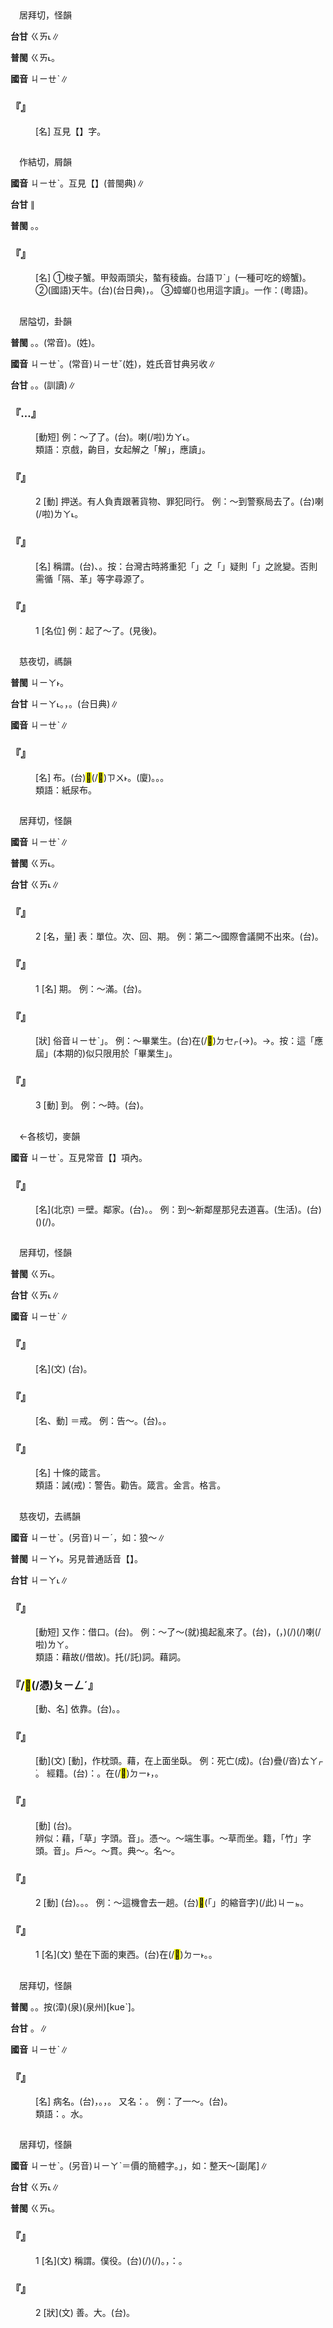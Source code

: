 
=={{ruby|蚧|ㄐㄧㄝˋ}}==

　居拜切，怪韻

'''台甘''' <rt>ㄍㄞ˪</rt>∥

'''普閩''' <rt>ㄍㄞ˪</rt>。

'''國音''' <rt>ㄐㄧㄝˋ</rt>∥

    

==='''『{{ruby|蛤|ㄍㄜˊ}}{{ruby|蚧|ㄐㄧㄝˋ}}』'''===
: [名] 互見【{{ruby|蛤|ㄍㄜˊ}}】字。
    

=={{ruby|<mark>&#xf9059;</mark>|ㄐㄧㄝˋ}}==

　作結切，屑韻

'''國音''' <rt>ㄐㄧㄝˋ</rt>。互見【{{ruby|<mark>&#xf9059;</mark>|ㄐㄧㄝˊ}}】(普閩典)∥

'''台甘''' {{ruby|(文)|ㄐㄧㄚㆵ ͘}}{{ruby|。|ㄑㄧㆷ ͘}}{{ruby|。|ㄗㄨㄚㆷ ͘}}∥

'''普閩''' {{ruby|(文)|ㄐㄧㄚㆵ ͘}}。{{ruby|(白)|ㄑㄧㆷ ͘}}。

    

==='''『{{ruby|<mark>&#xf9059;</mark>|ㄐㄧㄝˋ}}』'''===
: [名] ①梭子蟹。甲殼兩頭尖，螯有稜齒。台語{{ruby|「|ㄑㄧㆷ ͘}}<rt>ㄗˋ</rt>」(一種可吃的螃蟹)。②(國語)天牛。(台){{ruby|疑|ㆣㄧˊ}}{{ruby|為|ㄨㄧˊ}}{{ruby|<mark>&#xffaeb;</mark>|ㄉㄧㆷ}}{{ruby|啄|ㄉㄠˋ}}{{ruby|龜|ㄍㄨ}}(台日典)，{{ruby|牛|ㆣㄨˊ}}{{ruby|犅|ㄍㄤˋ}}{{ruby|輵|ㄨㆮㆷ}}{{ruby|之|ㄐㄧ}}{{ruby|類|ㄌㄨㄧ˫}}。 ③蟑螂({{ruby|蟉|ㄍㄚ}}{{ruby|<mark>&#xf9059;</mark>|ㄗㄨㄚㆷ ͘}}{{ruby|也|ㄧㄚ˪}})也用這字讀{{ruby|「|ㄗㄨㄚㆷ ͘}}」。一作：{{ruby|家|ㄍㄚ}}{{ruby|<mark>&#xf9556;</mark>|ㄗㄨㄚㆷ}}{{ruby|或|ㄧㄚㆷ ͘}}{{ruby|<mark>&#xf9964;</mark>|ㄍㄚ}}{{ruby|<mark>&#xf9dfe;</mark>|ㄗㄨㄚˋ}}(粵語)。
    

=={{ruby|解|ㄐㄧㄝˋ}}==

　居隘切，卦韻

'''普閩''' {{ruby|(文)|ㄍㄞ˪}}。{{ruby|(白)|ㄍㄨㆤ˪}}。(常音){{ruby|(文)|ㄍㄞˋ}}。{{ruby|(白)|ㄍㄨㆤˋ}}{{ruby|。|ㄏㄞ˫}}(姓)。

'''國音''' <rt>ㄐㄧㄝˋ</rt>。(常音)<rt>ㄐㄧㄝˇ</rt>{{ruby|。|ㄒㄧㄝˋ}}(姓)，姓氏音甘典另收∥

'''台甘''' {{ruby|(語)|ㄍㆤ˪}}{{ruby|/|ㄍㄨㆤ˪}}。{{ruby|(文)|ㄍㄞˋ}}。{{ruby|(語)|ㄊㄠˋ}}(訓讀)∥

    

==='''『{{ruby|起|ㄑㄧˇ}}…{{ruby|解|ㄐㄧㄝˋ}}』'''===
: [動短] 例：～了{{ruby|～|ㄐㄧㄝˋ}}了。(台){{ruby|起|ㄎㄧˋ}}{{ruby|程|ㄉㄧㄥˊ}}{{ruby|解|ㄍㆤ˪}}{{ruby|送|ㄙㄤ˪}}{{ruby|出|ㄘㄨㆵ}}{{ruby|去|ㄎㄧ˪}}。{{ruby|押|ㄚㆷ}}{{ruby|送|ㄙㄤ˪}}{{ruby|出|ㄘㄨㆵ}}{{ruby|去|ㄎㄧ˪}}喇(/啦)<rt>ㄌㄚ˪</rt>。
:類語：京戲，齣目，女起解之「解」，應讀{{ruby|「|ㄐㄧㄝˋ}}」。
:
    

==='''『{{ruby|解|ㄐㄧㄝˋ}}』'''===
:2  [動] 押送。有人負責跟著貨物、罪犯同行。 例：～到警察局去了。(台){{ruby|押|ㄚㆷ}}{{ruby|去|ㄎㄧ˪}}{{ruby|警|ㄍㄧㄥˋ}}{{ruby|察|ㄘㄚㆶ}}{{ruby|局|ㄍㄧㆦㆶ ͘}}喇(/啦)<rt>ㄌㄚ˪</rt>。
    

==='''『{{ruby|解|ㄐㄧㄝˋ}}{{ruby|元|ㄩㄢˊ}}』'''===
: [名] 稱謂。(台){{ruby|明|ㆠㄧㄥˊ}}{{ruby|代|ㄉㄞ˫}}、{{ruby|清|ㄑㄧㄥ}}{{ruby|代|ㄉㄞ˫}}{{ruby|稱|ㄑㄧㄥ}}{{ruby|鄉|ㄏㄧㆲ}}{{ruby|試|ㄑㄧ˪}}{{ruby|第|ㄉㆤ˫}}{{ruby|一|ㄧㆵ}}{{ruby|名|ㄇㄧㄚˊ}}{{ruby|丌|ㆤ}}{{ruby|人|ㄌㄤˊ}}{{ruby|叫|ㄍㄧㄜ˪}}{{ruby|做|ㄗㄨㆤ˪}}{{ruby|/|ㄗㄜ˪}}{{ruby|解|ㄍㄞ˪}}{{ruby|元|ㆣㄨㄢˊ}}。按：台灣古時將重犯「{{ruby|解|ㄍㆤㆷ}}{{ruby|去|ㄎㄧ˪}}{{ruby|台|ㄉㄞˊ}}{{ruby|東|ㄉㄤ}}」之「{{ruby|解|ㄍㆤㆷ}}」疑則「{{ruby|解|ㄍㆤ˪}}{{ruby|/|ㄍㄨㆤ˪}}」之訛變。否則需循「隔、革」等字尋源了。
    

==='''『{{ruby|解|ㄐㄧㄝˋ}}』'''===
:1  [名位] 例：起了～了。(見後)。
    

=={{ruby|褯|ㄐㄧㄝˋ}}==

　慈夜切，禡韻

'''普閩''' <rt>ㄐㄧㄚ˫</rt>。

'''台甘''' <rt>ㄐㄧㄚ˪</rt>{{ruby|、|ㄒㄧㆤㆶ ͘}}。{{ruby|(語)|ㄙㆤㆷ ͘}}，{{ruby|瀾|ㄋㄨㄚ˫}}{{ruby|褯|ㄙㆤㆷ ͘}}{{ruby|仔|ㄚ}}。{{ruby|涎|ㄋㄨㄚ˫}}{{ruby|垂|ㄙㆤ˫}}(台日典)∥

'''國音''' <rt>ㄐㄧㄝˋ</rt>∥

    

==='''『{{ruby|褯|ㄐㄧㄝˋ}}{{ruby|子|·ㄗˇ}}』'''===
: [名] {{ruby|尿|ㄋㄧㄠˋ}}布。(台){{ruby|尿|ㄌㄧㄜ˫}}<mark>&#xf96dc;</mark>(/<mark>&#xf8eb9;</mark>)<rt>ㄗㄨ˫</rt>{{ruby|仔|ㄚ}}。(廈){{ruby|尿|ㄌㄧㄜ˫}}{{ruby|燥|ㄙㄜ˪}}。{{ruby|尿|ㄌㄧㄜ˫}}{{ruby|<mark>&#xf96dc;</mark>|ㄗㄨ˫}}。{{ruby|燥|ㄙㄜ˪}}{{ruby|布|ㄅㆦ˪}}。
:類語：紙尿布。
:
    

=={{ruby|屆|ㄐㄧㄝˋ}}==

　居拜切，怪韻

'''國音''' <rt>ㄐㄧㄝˋ</rt>∥

'''普閩''' <rt>ㄍㄞ˪</rt>。

'''台甘''' <rt>ㄍㄞ˪</rt>∥

    

==='''『{{ruby|屆|ㄐㄧㄝˋ}}』'''===
:2  [名，量] 表：單位。次、回、期。 例：第二～國際會議開不出來。(台){{ruby|第|ㄉㆤ˫}}{{ruby|二|ㄌㄧ˫}}{{ruby|屆|ㄍㄞ˪}}{{ruby|國|ㄍㆦㆶ}}{{ruby|際|ㄗㆤ˪}}{{ruby|會|ㄏㄨㆤ˫}}{{ruby|議|ㆣㄧ˫}}{{ruby|開|ㄎㄨㄧ}}{{ruby|<mark>&#xffa45;</mark>|ㆠㆤ˫}}{{ruby|/|ㆠㄨㆤ˫}}{{ruby|出|ㄘㄨㆵ}}{{ruby|來|·ㄌㄞˊ}}。
    

==='''『{{ruby|屆|ㄐㄧㄝˋ}}』'''===
:1  [名] 期。 例：～滿。(台){{ruby|滿|ㆠㄨㄢˋ}}{{ruby|/|ㄇㄨㄚˋ}}{{ruby|期|ㄍㄧˊ}}。
    

==='''『{{ruby|應|ㄧㄥ}}{{ruby|屆|ㄐㄧㄝˋ}}』'''===
: [狀] 俗音{{ruby|「|ㄧㄥˋ}}<rt>ㄐㄧㄝˋ</rt>」。 例：～畢業生。(台){{ruby|照|ㄐㄧㄠ˪}}{{ruby|常|ㄒㄧㆲˊ}}{{ruby|應|ㄧㄥ}}{{ruby|該|ㄍㄞ}}{{ruby|到|ㄍㄠ˪}}{{ruby|期|ㄍㄧˊ}}在(/<mark>&#xf9549;</mark>)<rt>ㄉㆤㆷ</rt>{{ruby|<mark>&#xffa49;</mark>|ㆠㆤㆷ}}{{ruby|/|ㆠㄨㆤㆷ}}{{ruby|卒|ㄘㄨㆵ}}{{ruby|業|ㆣㄧㄚㆴ ͘}}(→{{ruby|畢|ㄅㄧㆵ}}{{ruby|業|ㆣㄧㄚㆴ ͘}}){{ruby|丌|ㆤ}}{{ruby|學|ㄏㄚㆶ ͘}}{{ruby|生|ㄒㄧㄥ}}。→{{ruby|本|ㄅㄨㄣˋ}}{{ruby|期|ㄍㄧˊ}}{{ruby|丌|ㆤ}}{{ruby|畢|ㄅㄧㆵ}}{{ruby|業|ㆣㄧㄚㆴ ͘}}{{ruby|生|ㄒㄧㄥ}}。按：這「應屆」(本期的)似只限用於「畢業生」。
    

==='''『{{ruby|屆|ㄐㄧㄝˋ}}』'''===
:3  [動] 到。 例：～時。(台){{ruby|到|ㄍㄠ˪}}{{ruby|<mark>&#xf8fbe;</mark>|ㄏㄧㆵ}}{{ruby|時|ㄒㄧˊ}}{{ruby|陣|ㄗㄨㄣ˫}}。
    

=={{ruby|隔|ㄐㄧㄝˋ}}==

　←各核切，麥韻

'''國音''' <rt>ㄐㄧㄝˋ</rt>{{ruby|←|ㄍㄜˊ}}。互見常音【{{ruby|隔|ㄍㄜˊ}}】項內。

    

==='''『{{ruby|隔|ㄐㄧㄝˋ}}{{ruby|壁|ㄅㄧˇ}}{{ruby|兒|ㄦ}}』'''===
: [名](北京) ＝{{ruby|隔|ㄍㄜˊ}}壁。鄰家。(台){{ruby|隔|ㄍㆤㆷ}}{{ruby|壁|ㄅㄧㄚㆷ}}。{{ruby|厝|ㄘㄨ˪}}{{ruby|邊|ㄅㆪ}}。 例：到～新鄰屋那兒去道喜。(生活)。(台){{ruby|去|ㄎㄧ˪}}{{ruby|隔|ㄍㆤㆷ}}{{ruby|壁|ㄅㄧㄚㆷ}}{{ruby|新|ㄒㄧㄣ}}{{ruby|搬|ㄅㄨㆩ}}{{ruby|來|·ㄌㄞˊ}}{{ruby|丌|ㆤ}}{{ruby|人|ㄌㄤˊ}}({{ruby|厝|ㄘㄨ˪}}{{ruby|邊|ㄅㆪ}}){{ruby|去|ㄎㄧ˪}}{{ruby|共|ㄍㄚ˫}}(/{{ruby|加|ㄍㄚ}}){{ruby|恭|ㄍㄧㆲ}}{{ruby|喜|ㄏㄧˋ}}。
    

=={{ruby|誡|ㄐㄧㄝˋ}}==

　居拜切，怪韻

'''普閩''' <rt>ㄍㄞ˪</rt>。

'''台甘''' <rt>ㄍㄞ˪</rt>∥

'''國音''' <rt>ㄐㄧㄝˋ</rt>∥

    

==='''『{{ruby|規|ㄍㄨㄟ}}{{ruby|誡|ㄐㄧㄝˋ}}』'''===
: [名](文) (台){{ruby|禁|ㄍㄧㆬ˪}}{{ruby|令|ㄌㄧㄥ˫}}。
    

==='''『{{ruby|誡|ㄐㄧㄝˋ}}』'''===
: [名、動] ＝戒。 例：告～。(台){{ruby|警|ㄍㄧㄥˋ}}{{ruby|告|ㄍㄜ˪}}。{{ruby|勸|ㄎㄨㄢ˪}}{{ruby|/|ㄎㆭ˪}}{{ruby|告|ㄍㄜ˪}}。
    

==='''『{{ruby|十|ㄕˊ}}{{ruby|誡|ㄐㄧㄝˋ}}』'''===
: [名] 十條的箴言。
:類語：誡(戒)：警告。勸告。箴言。金言。格言。
:
    

=={{ruby|藉|ㄐㄧㄝˋ}}==

　慈夜切，去禡韻

'''國音''' <rt>ㄐㄧㄝˋ</rt>。(另音)<rt>ㄐㄧˊ</rt>，如：狼～∥

'''普閩''' <rt>ㄐㄧㄚ˫</rt>。另見普通話音【{{ruby|藉|ㄐㄧˊ}}】。

'''台甘''' <rt>ㄐㄧㄚ˪</rt>{{ruby|。|ㄐㄧㆤㆶ ͘}}∥

    

==='''『{{ruby|藉|ㄐㄧㄝˋ}}{{ruby|口|ㄎㄡˇ}}』'''===
: [動短] 又作：借口。(台){{ruby|藉|ㄐㄧㄚ˪}}{{ruby|口|ㄎㄠˋ}}。 例：～了～(就)搗起亂來了。(台){{ruby|藉|ㄐㄧㄚ˪}}{{ruby|口|ㄎㄠˋ}}，({{ruby|造|ㄗㄜ˫}}{{ruby|理|ㄌㄧˋ}}{{ruby|由|ㄧㄨˊ}}，{{ruby|起|ㄎㄧˋ}}{{ruby|空|ㄎㄤ}}){{ruby|著|ㄉㄧㄜㆷ}}(/{{ruby|都|ㄉㄜ˫}}){{ruby|吵|ㄘㄚˋ}}(/{{ruby|謅|ㄘㄠˋ}}){{ruby|鬧|ㄋㄠ˫}}{{ruby|起|·ㄎㄧˋ}}{{ruby|來|·ㄌㄞˊ}}喇(/啦)<rt>ㄌㄚ</rt>。
:類語：藉故(/借故)。托(/託)詞。藉詞。
:
    

==='''『{{ruby|憑|ㄆㄧㄥˊ}}{{ruby|藉|ㄐㄧㄝˋ}}/<mark>&#xffade;</mark>(/憑)<rt>ㄆㄧㄥˊ</rt>{{ruby|借|ㄐㄧㄝˋ}}』'''===
: [動、名] 依靠。(台){{ruby|憑|ㄅㄧㄣˊ}}{{ruby|藉|ㄐㄧㄚ˪}}。{{ruby|倚|ㄨㄚˋ}}{{ruby|靠|ㄎㄜ˪}}。
    

==='''『{{ruby|枕|ㄓㄣˋ}}{{ruby|藉|ㄐㄧㄝˋ}}』'''===
: [動](文) {{ruby|枕|ㄓㄣˋ}}[動]，作枕頭。藉，在上面坐臥。 例：死亡{{ruby|枕|ㄓㄣˋ}}{{ruby|藉|ㄐㄧㄝˋ}}(成)。(台){{ruby|死|ㄒㄧˋ}}{{ruby|人|ㄌㄤˊ}}{{ruby|相|ㄒㄧㄜ}}{{ruby|/|ㄙㆩ}}{{ruby|壓|ㄉㆤㆷ}}{{ruby|相|ㄒㄧㄜ}}{{ruby|/|ㄙㆩ}}疊(/沓)<rt>ㄊㄚㆷ ͘</rt>。 {{ruby|枕|ㄓㄣˋ}}{{ruby|藉|ㄐㄧㄝˋ}}經籍。(台){{ruby|比|ㄅㄧˋ}}{{ruby|喻|ㆡㄨ˫}}{{ruby|/|ㄌㄨ˫}}：{{ruby|合|ㄍㄚㆴ}}{{ruby|書|ㄙㄨ}}{{ruby|籍|ㄐㄧㆤㆶ ͘}}{{ruby|生|ㄒㄧㄥ}}{{ruby|活|ㄨㄚㆷ ͘}}。在(/<mark>&#xf9853;</mark>)<rt>ㄉㄧ˫</rt>{{ruby|冊|ㄘㆤㆷ}}{{ruby|堆|ㄉㄨㄧ}}{{ruby|中|ㄉㄧㆲ}}{{ruby|坐|ㄗㄜ˫}}{{ruby|/|ㄗㆤ˫}}{{ruby|臥|ㆣㄜ˫}}{{ruby|/|ㄫㆦ˫}}，{{ruby|讀|ㄊㄚㆶ ͘}}{{ruby|冊|ㄘㆤㆷ}}。
    

==='''『{{ruby|慰|ㄨㄟˋ}}{{ruby|藉|ㄐㄧㄝˋ}}』'''===
: [動] (台){{ruby|安|ㄢ}}{{ruby|慰|ㄨㄧ˪}}。
:辨似：藉，「草」字頭。音{{ruby|「|ㄐㄧㄝˋ}}」。憑～。～端生事。～草而坐。籍，「竹」字頭。音{{ruby|「|ㄐㄧˊ}}」。戶～。～貫。典～。名～。
:
    

==='''『{{ruby|藉|ㄐㄧㄝˋ}}』'''===
:2  [動] (台){{ruby|趁|ㄊㄢ˪}}。{{ruby|順|ㄙㄨㄣ˫}}。{{ruby|利|ㄌㄧ˫}}{{ruby|用|ㄧㆲ˫}}。 例：～這機會去一趟。(台){{ruby|借|ㄐㄧㄚ˪}}{{ruby|/|ㄐㄧㄜㆷ}}<mark>&#xffb50;</mark>(「{{ruby|此|ㄐㄧˋ}}{{ruby|一|ㄐㄧㆵ ͘}}」的縮音字)(/此)<rt>ㄐㄧㆵ</rt>{{ruby|個|ㆤˊ}}{{ruby|機|ㄍㄧ}}{{ruby|會|ㄏㄨㆤ˫}}{{ruby|去|ㄎㄧ˪}}{{ruby|行|ㄍㄧㆩˊ}}{{ruby|一|ㄐㄧㆵ ͘}}{{ruby|畷|·ㄗㄨㄚ˪}}{{ruby|←|ㄗㄨㄚ˫}}。
    

==='''『{{ruby|藉|ㄐㄧㄝˋ}}』'''===
:1  [名](文) 墊在下面的東西。(台){{ruby|<mark>&#xf96dc;</mark>|ㄗㄨ˫}}在(/<mark>&#xf9853;</mark>)<rt>ㄉㄧ˫</rt>{{ruby|下|ㆤ˫}}{{ruby|/|ㄍㆤ˫}}{{ruby|面|ㆠㄧㄣ˫}}{{ruby|丌|ㆤ}}{{ruby|物|ㄇㄧㆷ ͘}}{{ruby|/|ㄇㆭㆷ ͘}}。{{ruby|墊|ㄉㄧㆰ˫}}。
    

=={{ruby|疥|ㄐㄧㄝˋ}}==

　居拜切，怪韻

'''普閩''' {{ruby|(文)|ㄍㄞ˪}}。{{ruby|(白)|ㄍㄨㆤ˪}}。按{{ruby|：|ㄍㆤ˪}}(漳){{ruby|。|ㄍㆨㆤ˪}}(泉){{ruby|。|ㄍㄨㆤˋ}}(泉州)[kueˋ]。

'''台甘''' {{ruby|(文)|ㄍㄞ˪}}。{{ruby|(語)|ㄍㄨㆤ˪}}∥

'''國音''' <rt>ㄐㄧㄝˋ</rt>∥

    

==='''『{{ruby|疥|ㄐㄧㄝˋ}}』'''===
: [名] 病名。(台){{ruby|因|ㄧㄣ}}{{ruby|疥|ㄍㆤ˪}}{{ruby|蟲|ㄊㄤˊ}}{{ruby|丌|ㆤ}}{{ruby|寄|ㄍㄧㄚ˪}}{{ruby|生|ㄒㄧㄥ}}{{ruby|引|ㄧㄣˋ}}{{ruby|起|ㄎㄧˋ}}{{ruby|丌|ㆤ}}{{ruby|一|ㄐㄧㆵ ͘}}{{ruby|種|ㄐㄧㆲˋ}}{{ruby|會|ㄨㆤ˫}}{{ruby|/|ㆤ˫}}{{ruby|傳|ㄊㄨㄢˊ}}{{ruby|染|ㄌㄧㆰˋ}}{{ruby|丌|ㆤ}}{{ruby|皮|ㄆㄨㆤˊ}}{{ruby|/|ㄆㆤˊ}}{{ruby|膚|ㄏㄨ}}{{ruby|病|ㄅㆪ˫}}{{ruby|/|ㄅㆥ˫}}，{{ruby|會|ㄨㆤ˫}}{{ruby|/|ㆤ˫}}{{ruby|起|ㄎㄧˋ}}{{ruby|水|ㄗㄨㄧˋ}}{{ruby|泡|ㄆㄚ˫}}。{{ruby|會|ㄨㆤ˫}}{{ruby|/|ㆤ˫}}{{ruby|癢|ㄐㄧㆧ˫}}{{ruby|/|ㄐㄧㆫ˫}}，{{ruby|赤|ㄑㄧㄚㆷ}}{{ruby|瘍|ㄧㄚㆷ ͘}}。 又名：{{ruby|疥|ㄐㄧㄝˋ}}{{ruby|瘡|ㄔㄨㄤ}}。 例：{{ruby|長|ㄓㄤˇ}}了一{{ruby|手|ㄕㄡˇ}}～。(台){{ruby|歸|ㄍㄨㄧ}}{{ruby|枝|ㄍㄧ}}{{ruby|手|ㄑㄧㄨˋ}}{{ruby|攏|ㄌㆲˋ}}{{ruby|生|ㄙㆥ}}{{ruby|/|ㄒㆪ}}{{ruby|疥|ㄍㄞ˪}}{{ruby|/|ㄍㆤ˪}}{{ruby|/|ㄍㄨㆤ˪}}。
:類語：{{ruby|癬|ㄒㄩㄢˇ}}。水{{ruby|蛆|ㄘㄨ}}。
:
    

=={{ruby|价|ㄐㄧㄝˋ}}==

　居拜切，怪韻

'''國音''' <rt>ㄐㄧㄝˋ</rt>。(另音)<rt>ㄐㄧㄚˋ</rt>＝價的簡體字。{{ruby|「|ㄐㄧㄝ}}」，如：整天～[副尾]∥

'''台甘''' <rt>ㄍㄞ˪</rt>∥

'''普閩''' <rt>ㄍㄞ˪</rt>。

    

==='''『{{ruby|价|ㄐㄧㄝˋ}}』'''===
:1  [名](文) 稱謂。僕役。(台){{ruby|古|ㄍㆦˋ}}{{ruby|早|ㄗㄚˋ}}{{ruby|被|ㄅㄧ˫}}{{ruby|人|ㄌㄤˊ}}{{ruby|派|ㄆㄞ˪}}{{ruby|去|ㄎㄧ˪}}{{ruby|送|ㄙㄤ˪}}{{ruby|禮|ㄌㆤˋ}}{{ruby|物|ㆠㄨㆵ ͘}}{{ruby|傳|ㄊㄨㄢˊ}}{{ruby|達|ㄉㄚㆵ ͘}}{{ruby|載|ㄉㄞ˫}}(/{{ruby|戴|ㄉㄞ˪}}){{ruby|事|ㄐㄧ˪}}(/{{ruby|事|ㄉㄞ˫}}{{ruby|情|ㄐㄧ˪}}){{ruby|丌|ㆤ}}{{ruby|用|ㄧㆲ˫}}{{ruby|人|ㄌㄤˊ}}。{{ruby|稱|ㄑㄧㄥ}}{{ruby|呼|ㄏㆦ}}{{ruby|別|ㄅㄚㆵ ͘}}{{ruby|人|ㄌㄤˊ}}{{ruby|丌|ㆤ}}{{ruby|用|ㄧㆲ˫}}{{ruby|人|ㄌㄤˊ}}，{{ruby|叫|ㄍㄧㄜ˪}}{{ruby|作|ㄗㄜ˪}}：{{ruby|貴|ㄍㄨㄧ˪}}{{ruby|价|ㄍㄞ˪}}。
    

==='''『{{ruby|价|ㄐㄧㄝˋ}}』'''===
:2  [狀](文) 善。大。(台){{ruby|价|ㄍㄞ˪}}。
    
